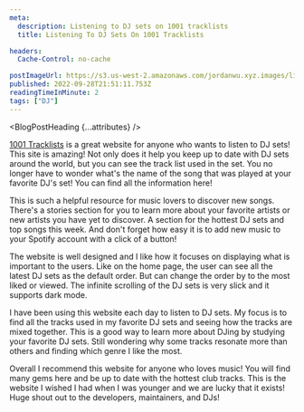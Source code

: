 ```yaml
---
meta:
  description: Listening to DJ sets on 1001 tracklists
  title: Listening To DJ Sets On 1001 Tracklists

headers:
  Cache-Control: no-cache

postImageUrl: https://s3.us-west-2.amazonaws.com/jordanwu.xyz.images/listening-to-dj-sets-on-1001-tracklists.jpg
published: 2022-09-28T21:51:11.753Z
readingTimeInMinute: 2
tags: ["DJ"]
---
```



<BlogPostHeading {...attributes} />

[1001 Tracklists](https://www.1001tracklists.com) is a great website for anyone who wants to listen to DJ sets! This site is amazing! Not only does it help you keep up to date with DJ sets around the world, but you can see the track list used in the set. You no longer have to wonder what's the name of the song that was played at your favorite DJ's set! You can find all the information here!

This is such a helpful resource for music lovers to discover new songs. There's a stories section for you to learn more about your favorite artists or new artists you have yet to discover. A section for the hottest DJ sets and top songs this week. And don't forget how easy it is to add new music to your Spotify account with a click of a button!

The website is well designed and I like how it focuses on displaying what is important to the users. Like on the home page, the user can see all the latest DJ sets as the default order. But can change the order by to the most liked or viewed. The infinite scrolling of the DJ sets is very slick and it supports dark mode.

I have been using this website each day to listen to DJ sets. My focus is to find all the tracks used in my favorite DJ sets and seeing how the tracks are mixed together. This is a good way to learn more about DJing by studying your favorite DJ sets. Still wondering why some tracks resonate more than others and finding which genre I like the most.

Overall I recommend this website for anyone who loves music! You will find many gems here and be up to date with the hottest club tracks. This is the website I wished I had when I was younger and we are lucky that it exists! Huge shout out to the developers, maintainers, and DJs!
